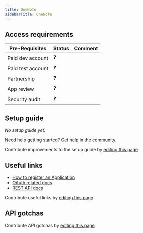 ```yaml
---
title: OneNote
sidebarTitle: OneNote
---
```



<Overview />
<PreBuiltTooling />
<PreBuiltUseCases />

## Access requirements
| Pre-Requisites | Status | Comment|
| - | - | - |
| Paid dev account | ❓ |  |
| Paid test account | ❓ |  |
| Partnership | ❓ | |
| App review | ❓ |  |
| Security audit | ❓ | |


## Setup guide

_No setup guide yet._

<Tip>Need help getting started? Get help in the [community](https://nango.dev/slack).</Tip>

<Note>Contribute improvements to the setup guide by [editing this page](https://github.com/nangohq/nango/tree/master/docs-v2/integrations/all/one-note.mdx)</Note>


## Useful links

-   [How to register an Application](https://learn.microsoft.com/en-us/onedrive/developer/rest-api/getting-started/graph-oauth?view=odsp-graph-online#register-your-app)
-   [OAuth related docs](https://learn.microsoft.com/en-us/onedrive/developer/rest-api/getting-started/authentication?view=odsp-graph-online)
-   [REST API docs](https://learn.microsoft.com/en-us/graph/api/resources/onenote-api-overview?view=graph-rest-1.0)

<Note>Contribute useful links by [editing this page](https://github.com/nangohq/nango/tree/master/docs-v2/integrations/all/one-note.mdx)</Note>

## API gotchas
<APIGotchas />

<Note>Contribute API gotchas by [editing this page](https://github.com/nangohq/nango/tree/master/docs-v2/integrations/all/one-note.mdx)</Note>
